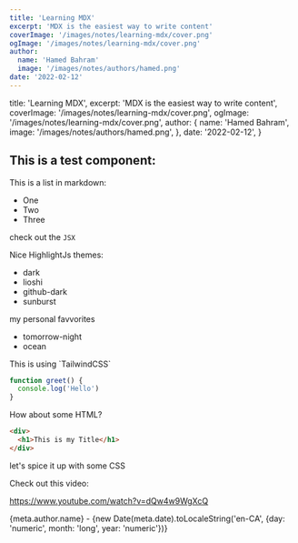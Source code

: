 ```yaml
---
title: 'Learning MDX'
excerpt: 'MDX is the easiest way to write content'
coverImage: '/images/notes/learning-mdx/cover.png'
ogImage: '/images/notes/learning-mdx/cover.png'
author:
  name: 'Hamed Bahram'
  image: '/images/notes/authors/hamed.png'
date: '2022-02-12'
---
```



  title: 'Learning MDX',
  excerpt: 'MDX is the easiest way to write content',
  coverImage: '/images/notes/learning-mdx/cover.png',
  ogImage: '/images/notes/learning-mdx/cover.png',
  author: {
    name: 'Hamed Bahram',
    image: '/images/notes/authors/hamed.png',
  },
  date: '2022-02-12',
}

## This is a test component:

<Test title={meta.title} />

This is a list in markdown:

- One
- Two
- Three

check out the `JSX`

Nice HighlightJs themes:

- dark
- lioshi
- github-dark
- sunburst

my personal favvorites

<Confetti />

- tomorrow-night
- ocean

<div className='text-white bg-emerald-400 rounded px-4'>
  This is using `TailwindCSS`
</div>

```js
function greet() {
  console.log('Hello')
}
```

How about some HTML?

```html
<div>
  <h1>This is my Title</h1>
</div>
```

let's spice it up with some CSS

Check out this video:

https://www.youtube.com/watch?v=dQw4w9WgXcQ

{meta.author.name} - {new Date(meta.date).toLocaleString('en-CA', {day: 'numeric', month: 'long', year: 'numeric'})}

